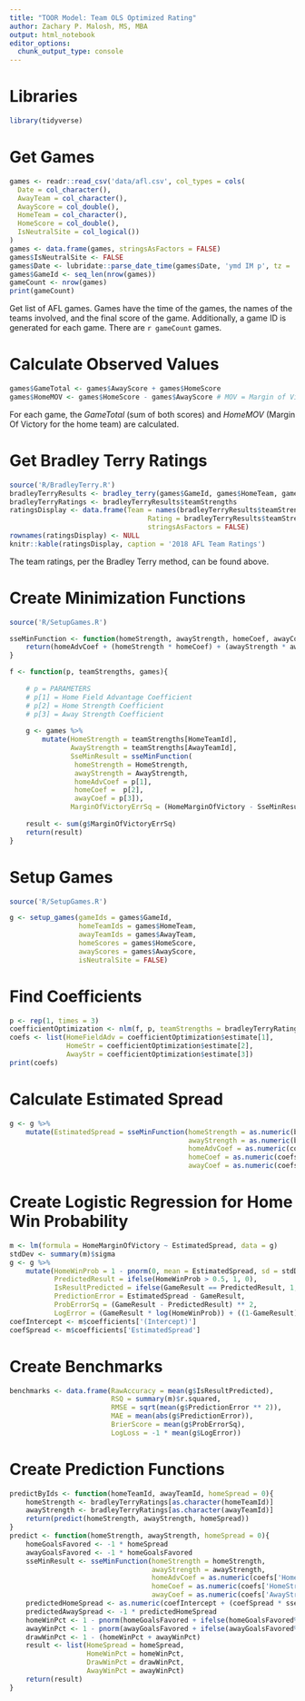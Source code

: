 ```yaml
---
title: "TOOR Model: Team OLS Optimized Rating"
author: Zachary P. Malosh, MS, MBA
output: html_notebook
editor_options: 
  chunk_output_type: console
---
```


\tableofcontents

# Libraries
```r
library(tidyverse)
```

# Get Games
```r
games <- readr::read_csv('data/afl.csv', col_types = cols(
  Date = col_character(),
  AwayTeam = col_character(),
  AwayScore = col_double(),
  HomeTeam = col_character(),
  HomeScore = col_double(),
  IsNeutralSite = col_logical())
)
games <- data.frame(games, stringsAsFactors = FALSE)
games$IsNeutralSite <- FALSE
games$Date <- lubridate::parse_date_time(games$Date, 'ymd IM p', tz = 'Australia/Melbourne')
games$GameId <- seq_len(nrow(games))
gameCount <- nrow(games)
print(gameCount)
```

Get list of AFL games. Games have the time of the games, the names of the teams involved, and the final score of the game. Additionally, a game ID is generated for each game. There are `r gameCount` games.

# Calculate Observed Values
```r
games$GameTotal <- games$AwayScore + games$HomeScore
games$HomeMOV <- games$HomeScore - games$AwayScore # MOV = Margin of Victory
```

For each game, the *GameTotal* (sum of both scores) and *HomeMOV* (Margin Of Victory for the home team) are calculated.

# Get Bradley Terry Ratings
```r
source('R/BradleyTerry.R')
bradleyTerryResults <- bradley_terry(games$GameId, games$HomeTeam, games$AwayTeam, games$HomeScore, games$AwayScore)
bradleyTerryRatings <- bradleyTerryResults$teamStrengths
ratingsDisplay <- data.frame(Team = names(bradleyTerryResults$teamStrengths),
								  Rating = bradleyTerryResults$teamStrengths,
								  stringsAsFactors = FALSE)
rownames(ratingsDisplay) <- NULL
knitr::kable(ratingsDisplay, caption = '2018 AFL Team Ratings')
```

The team ratings, per the Bradley Terry method, can be found above.
 
# Create Minimization Functions
```r
source('R/SetupGames.R')

sseMinFunction <- function(homeStrength, awayStrength, homeCoef, awayCoef, homeAdvCoef){
	return(homeAdvCoef + (homeStrength * homeCoef) + (awayStrength * awayCoef))
}

f <- function(p, teamStrengths, games){
	
	# p = PARAMETERS
	# p[1] = Home Field Advantage Coefficient
	# p[2] = Home Strength Coefficient
	# p[3] = Away Strength Coefficient
	
	g <- games %>%
		mutate(HomeStrength = teamStrengths[HomeTeamId],
			   AwayStrength = teamStrengths[AwayTeamId],
			   SseMinResult = sseMinFunction(
			   	homeStrength = HomeStrength,
			   	awayStrength = AwayStrength,
			   	homeAdvCoef = p[1],
			   	homeCoef =  p[2],
			   	awayCoef = p[3]),
			   MarginOfVictoryErrSq = (HomeMarginOfVictory - SseMinResult) ** 2)
	
	result <- sum(g$MarginOfVictoryErrSq)
	return(result)
}
```

# Setup Games
```r
source('R/SetupGames.R')

g <- setup_games(gameIds = games$GameId,
				 homeTeamIds = games$HomeTeam,
				 awayTeamIds = games$AwayTeam,
				 homeScores = games$HomeScore,
				 awayScores = games$AwayScore,
				 isNeutralSite = FALSE)
```

# Find Coefficients
```r
p <- rep(1, times = 3)
coefficientOptimization <- nlm(f, p, teamStrengths = bradleyTerryRatings, games = g)
coefs <- list(HomeFieldAdv = coefficientOptimization$estimate[1],
			  HomeStr = coefficientOptimization$estimate[2],
			  AwayStr = coefficientOptimization$estimate[3])
print(coefs)
```

# Calculate Estimated Spread
```r
g <- g %>%
	mutate(EstimatedSpread = sseMinFunction(homeStrength = as.numeric(bradleyTerryRatings[HomeTeamId]),
											awayStrength = as.numeric(bradleyTerryRatings[AwayTeamId]),
											homeAdvCoef = as.numeric(coefs['HomeFieldAdv']),
											homeCoef = as.numeric(coefs['HomeStr']),
											awayCoef = as.numeric(coefs['AwayStr'])))
```

# Create Logistic Regression for Home Win Probability
```r
m <- lm(formula = HomeMarginOfVictory ~ EstimatedSpread, data = g)
stdDev <- summary(m)$sigma
g <- g %>%
	mutate(HomeWinProb = 1 - pnorm(0, mean = EstimatedSpread, sd = stdDev),
		   PredictedResult = ifelse(HomeWinProb > 0.5, 1, 0),
		   IsResultPredicted = ifelse(GameResult == PredictedResult, 1, 0),
		   PredictionError = EstimatedSpread - GameResult,
		   ProbErrorSq = (GameResult - PredictedResult) ** 2,
		   LogError = (GameResult * log(HomeWinProb)) + ((1-GameResult) * log(1 - HomeWinProb)))
coefIntercept <- m$coefficients['(Intercept)']
coefSpread <- m$coefficients['EstimatedSpread']
```

# Create Benchmarks
```r
benchmarks <- data.frame(RawAccuracy = mean(g$IsResultPredicted),
						 RSQ = summary(m)$r.squared,
						 RMSE = sqrt(mean(g$PredictionError ** 2)),
						 MAE = mean(abs(g$PredictionError)),
						 BrierScore = mean(g$ProbErrorSq),
						 LogLoss = -1 * mean(g$LogError))
```

# Create Prediction Functions
```r
predictByIds <- function(homeTeamId, awayTeamId, homeSpread = 0){
	homeStrength <- bradleyTerryRatings[as.character(homeTeamId)]
	awayStrength <- bradleyTerryRatings[as.character(awayTeamId)]
	return(predict(homeStrength, awayStrength, homeSpread))
}
predict <- function(homeStrength, awayStrength, homeSpread = 0){
	homeGoalsFavored <- -1 * homeSpread
	awayGoalsFavored <- -1 * homeGoalsFavored
	sseMinResult <- sseMinFunction(homeStrength = homeStrength,
								   awayStrength = awayStrength,
								   homeAdvCoef = as.numeric(coefs['HomeFieldAdv']),
								   homeCoef = as.numeric(coefs['HomeStr']),
								   awayCoef = as.numeric(coefs['AwayStr']))
	predictedHomeSpread <- as.numeric(coefIntercept + (coefSpread * sseMinResult))
	predictedAwaySpread <- -1 * predictedHomeSpread
	homeWinPct <- 1 - pnorm(homeGoalsFavored + ifelse(homeGoalsFavored%%1==0, 0.5, 0), mean = predictedHomeSpread, sd = stdDev)
	awayWinPct <- 1 - pnorm(awayGoalsFavored + ifelse(awayGoalsFavored%%1==0, 0.5, 0), mean = predictedAwaySpread, sd = stdDev)
	drawWinPct <- 1 - (homeWinPct + awayWinPct)
	result <- list(HomeSpread = homeSpread,
				   HomeWinPct = homeWinPct,
				   DrawWinPct = drawWinPct,
				   AwayWinPct = awayWinPct)
	return(result)
}

```
